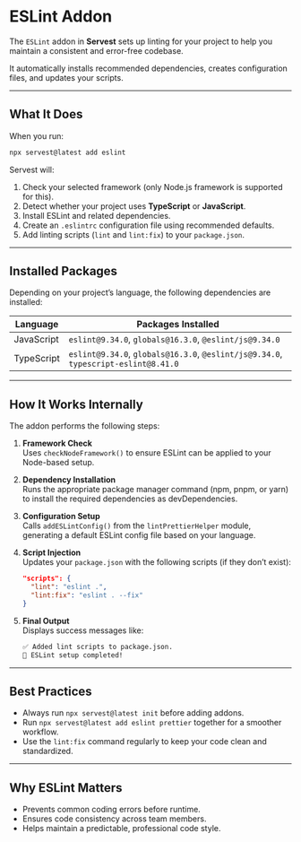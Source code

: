# ESLint Addon

The `ESLint` addon in **Servest** sets up linting for your project to help you maintain a consistent and error-free codebase.

It automatically installs recommended dependencies, creates configuration files, and updates your scripts.

---

## What It Does

When you run:

```bash
npx servest@latest add eslint
```

Servest will:

1. Check your selected framework (only Node.js framework is supported for this).
2. Detect whether your project uses **TypeScript** or **JavaScript**.
3. Install ESLint and related dependencies.
4. Create an `.eslintrc` configuration file using recommended defaults.
5. Add linting scripts (`lint` and `lint:fix`) to your `package.json`.

---

## Installed Packages

Depending on your project’s language, the following dependencies are installed:

| Language   | Packages Installed                                                                 |
| ---------- | ---------------------------------------------------------------------------------- |
| JavaScript | `eslint@9.34.0`, `globals@16.3.0`, `@eslint/js@9.34.0`                             |
| TypeScript | `eslint@9.34.0`, `globals@16.3.0`, `@eslint/js@9.34.0`, `typescript-eslint@8.41.0` |

---

## How It Works Internally

The addon performs the following steps:

1. **Framework Check**  
   Uses `checkNodeFramework()` to ensure ESLint can be applied to your Node-based setup.

2. **Dependency Installation**  
   Runs the appropriate package manager command (npm, pnpm, or yarn) to install the required dependencies as devDependencies.

3. **Configuration Setup**  
   Calls `addESLintConfig()` from the `lintPrettierHelper` module, generating a default ESLint config file based on your language.

4. **Script Injection**  
   Updates your `package.json` with the following scripts (if they don’t exist):

   ```json
   "scripts": {
     "lint": "eslint .",
     "lint:fix": "eslint . --fix"
   }
   ```

5. **Final Output**  
   Displays success messages like:
   ```bash
   ✅ Added lint scripts to package.json.
   🎉 ESLint setup completed!
   ```

---

## Best Practices

- Always run `npx servest@latest init` before adding addons.
- Run `npx servest@latest add eslint prettier` together for a smoother workflow.
- Use the `lint:fix` command regularly to keep your code clean and standardized.

---

## Why ESLint Matters

- Prevents common coding errors before runtime.
- Ensures code consistency across team members.
- Helps maintain a predictable, professional code style.

